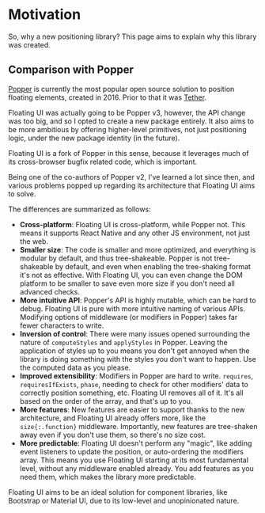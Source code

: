 
# Motivation

So, why a new positioning library? This page aims to explain why
this library was created.

## Comparison with Popper

[Popper](https://popper.js.org) is currently the most popular
open source solution to position floating elements, created
in 2016. Prior to that it was [Tether](https://tether.io/).

Floating UI was actually going to be Popper v3, however, the API
change was too big, and so I opted to create a new package
entirely. It also aims to be more ambitious by offering
higher-level primitives, not just positioning logic, under the
new package identity (in the future).

Floating UI is a fork of Popper in this sense, because it
leverages much of its cross-browser bugfix related code, which is
important.

Being one of the co-authors of Popper v2, I've learned a lot
since then, and various problems popped up regarding its
architecture that Floating UI aims to solve.

The differences are summarized as follows:

- **Cross-platform**: Floating UI is cross-platform, while Popper
  not. This means it supports React Native and any other JS
  environment, not just the web.
- **Smaller size**: The code is smaller and more optimized, and
  everything is modular by default, and thus tree-shakeable.
  Popper is not tree-shakeable by default, and even when enabling
  the tree-shaking format it's not as effective. With Floating
  UI, you can even change the DOM platform to be smaller to save
  even more size if you don't need all advanced checks.
- **More intuitive API**: Popper's API is highly mutable, which
  can be hard to debug. Floating UI is pure with more intuitive
  naming of various APIs. Modifying options of middleware (or
  modifiers in Popper) takes far fewer characters to write.
- **Inversion of control**: There were many issues opened
  surrounding the nature of `computeStyles` and `applyStyles` in
  Popper. Leaving the application of styles up to you means you
  don't get annoyed when the library is doing something with the
  styles you don't want to happen. Use the computed data as you
  please.
- **Improved extensibility**: Modifiers in Popper are hard to
  write. `requires`, `requiresIfExists`, `phase`, needing to
  check for other modifiers' data to correctly position
  something, etc. Floating UI removes all of it. It's all based
  on the order of the array, and that's up to you.
- **More features**: New features are easier to support thanks to
  the new architecture, and Floating UI already offers more, like
  the `size{:.function}` middleware. Importantly, new features
  are tree-shaken away even if you don't use them, so there's no
  size cost.
- **More predictable**: Floating UI doesn't perform any "magic",
  like adding event listeners to update the position, or
  auto-ordering the modifiers array. This means you use Floating
  UI starting at its most fundamental level, without any
  middleware enabled already. You add features as you need them,
  which makes the library more predictable.

Floating UI aims to be an ideal solution for component libraries,
like Bootstrap or Material UI, due to its low-level and
unopinionated nature.
